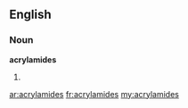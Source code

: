 ==English==

===Noun===
'''acrylamides'''

# {{plural of|[[acrylamide]]}}

[[ar:acrylamides]]
[[fr:acrylamides]]
[[my:acrylamides]]